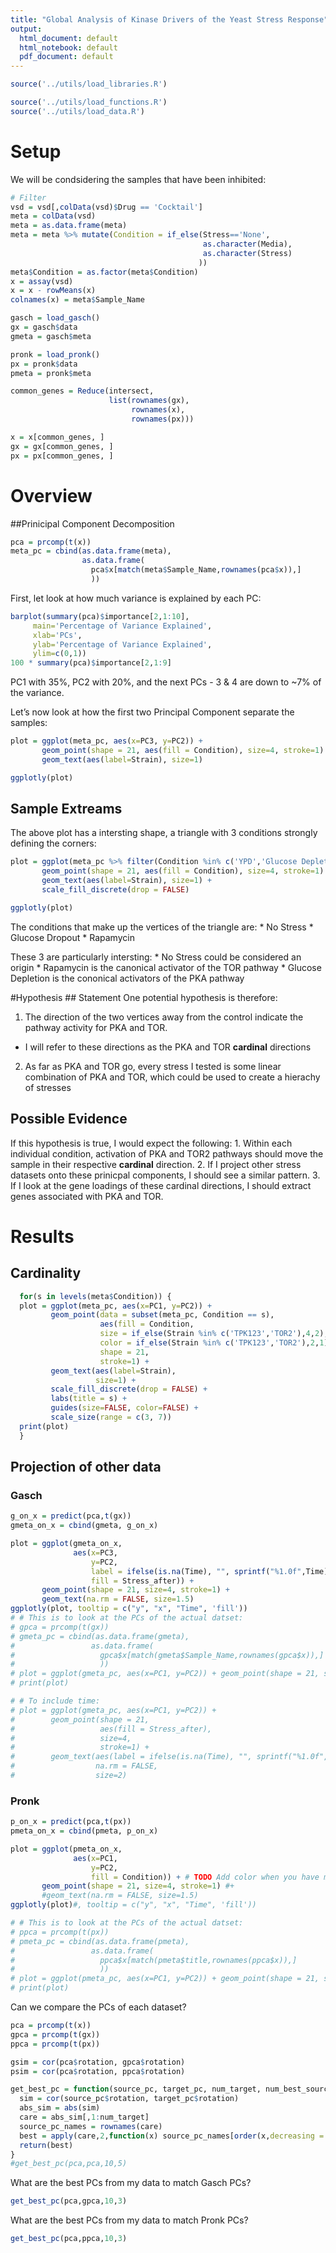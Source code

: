 ```yaml
---
title: "Global Analysis of Kinase Drivers of the Yeast Stress Response"
output:
  html_document: default
  html_notebook: default
  pdf_document: default
---
```


```r
source('../utils/load_libraries.R')
```

```r
source('../utils/load_functions.R')
source('../utils/load_data.R')
```
# Setup
We will be condsidering the samples that have been inhibited:
```r
# Filter
vsd = vsd[,colData(vsd)$Drug == 'Cocktail']
meta = colData(vsd)
meta = as.data.frame(meta)
meta = meta %>% mutate(Condition = if_else(Stress=='None',
                                           as.character(Media),
                                           as.character(Stress)
                                          ))
meta$Condition = as.factor(meta$Condition)
x = assay(vsd)
x = x - rowMeans(x)
colnames(x) = meta$Sample_Name

gasch = load_gasch()
gx = gasch$data
gmeta = gasch$meta

pronk = load_pronk()
px = pronk$data
pmeta = pronk$meta

common_genes = Reduce(intersect, 
                      list(rownames(gx), 
                           rownames(x), 
                           rownames(px)))

x = x[common_genes, ]
gx = gx[common_genes, ]
px = px[common_genes, ]
```
# Overview
##Prinicipal Component Decomposition
```r
pca = prcomp(t(x))
meta_pc = cbind(as.data.frame(meta),
                as.data.frame(
                  pca$x[match(meta$Sample_Name,rownames(pca$x)),]
                  ))
```
First, let look at how much variance is explained by each PC:
```r
barplot(summary(pca)$importance[2,1:10],
     main='Percentage of Variance Explained',
     xlab='PCs',
     ylab='Percentage of Variance Explained',
     ylim=c(0,1))
100 * summary(pca)$importance[2,1:9]
```
PC1 with 35%, PC2 with 20%, and the next PCs - 3 & 4 are down to ~7% of the variance.

Let's now look at how the first two Principal Component separate the samples:
```r
plot = ggplot(meta_pc, aes(x=PC3, y=PC2)) +
       geom_point(shape = 21, aes(fill = Condition), size=4, stroke=1) +
       geom_text(aes(label=Strain), size=1)

ggplotly(plot)
```
## Sample Extreams
The above plot has a intersting shape, a triangle with 3 conditions strongly defining the corners:
```r
plot = ggplot(meta_pc %>% filter(Condition %in% c('YPD','Glucose Depletion', 'Rapamycin')), aes(x=PC3, y=PC2)) +
       geom_point(shape = 21, aes(fill = Condition), size=4, stroke=1) +
       geom_text(aes(label=Strain), size=1) +
       scale_fill_discrete(drop = FALSE)

ggplotly(plot)
```
The conditions that make up the vertices of the triangle are:
* No Stress
* Glucose Dropout
* Rapamycin

These 3 are particularly intersting:
* No Stress could be considered an origin
* Rapamycin is the canonical activator of the TOR pathway
* Glucose Depletion is the cononical activators of the PKA pathway

#Hypothesis
## Statement
One potential hypothesis is therefore:

1. The direction of the two vertices away from the control indicate the pathway activity for PKA and TOR.
  + I will refer to these directions as the PKA and TOR __cardinal__ directions
2. As far as PKA and TOR go, every stress I tested is some linear combination of PKA and TOR, which could be used to create a hierachy of stresses

## Possible Evidence
If this hypothesis is true, I would expect the following:
1. Within each individual condition, activation of PKA and TOR2 pathways should move the sample in their respective __cardinal__ direction. 
2. If I project other stress datasets onto these prinicpal components, I should see a similar pattern.
3. If I look at the gene loadings of these cardinal directions, I should extract genes associated with PKA and TOR.

# Results
## Cardinality
```r
  for(s in levels(meta$Condition)) {
  plot = ggplot(meta_pc, aes(x=PC1, y=PC2)) +
         geom_point(data = subset(meta_pc, Condition == s),
                    aes(fill = Condition,
                    size = if_else(Strain %in% c('TPK123','TOR2'),4,2),
                    color = if_else(Strain %in% c('TPK123','TOR2'),2,1)),
                    shape = 21,
                    stroke=1) +
         geom_text(aes(label=Strain),
                   size=1) +
         scale_fill_discrete(drop = FALSE) +
         labs(title = s) +
         guides(size=FALSE, color=FALSE) +
         scale_size(range = c(3, 7))
  print(plot)
  }

```
<!-- If you want to use facet_wrap 
```r

  plot = ggplot(meta_pc, aes(x=PC1, y=PC2)) +
         geom_point(aes(fill = Condition,
                    size = if_else(Strain %in% c('TPK123','TOR2'),4,2),
                    color = if_else(Strain %in% c('TPK123','TOR2'),2,1)),
                    shape = 21,
                    stroke=1) +
         geom_text(aes(label=Strain),
                   size=1) +
         scale_fill_discrete(drop = FALSE) +
         guides(size=FALSE, color=FALSE) +
         scale_size(range = c(3, 7)) +
         facet_wrap(~Condition, scales = 'fixed', ncol = 2)
  print(plot)


```
-->

## Projection of other data
### Gasch
```r
g_on_x = predict(pca,t(gx))
gmeta_on_x = cbind(gmeta, g_on_x)

plot = ggplot(gmeta_on_x, 
              aes(x=PC3,
                  y=PC2,
                  label = ifelse(is.na(Time), "", sprintf("%1.0f",Time)),
                  fill = Stress_after)) + 
       geom_point(shape = 21, size=4, stroke=1) +
       geom_text(na.rm = FALSE, size=1.5)
ggplotly(plot, tooltip = c("y", "x", "Time", 'fill'))
# # This is to look at the PCs of the actual datset:
# gpca = prcomp(t(gx))
# gmeta_pc = cbind(as.data.frame(gmeta),
#                 as.data.frame(
#                   gpca$x[match(gmeta$Sample_Name,rownames(gpca$x)),]
#                   ))
# plot = ggplot(gmeta_pc, aes(x=PC1, y=PC2)) + geom_point(shape = 21, size=4, stroke=1)
# print(plot)

# # To include time:
# plot = ggplot(gmeta_pc, aes(x=PC1, y=PC2)) +
#        geom_point(shape = 21, 
#                   aes(fill = Stress_after), 
#                   size=4, 
#                   stroke=1) + 
#        geom_text(aes(label = ifelse(is.na(Time), "", sprintf("%1.0f",Time))), 
#                  na.rm = FALSE, 
#                  size=2)
```
### Pronk

```r
p_on_x = predict(pca,t(px))
pmeta_on_x = cbind(pmeta, p_on_x)

plot = ggplot(pmeta_on_x, 
              aes(x=PC1,
                  y=PC2,
                  fill = Condition)) + # TODO Add color when you have meta 
       geom_point(shape = 21, size=4, stroke=1) #+
       #geom_text(na.rm = FALSE, size=1.5)
ggplotly(plot)#, tooltip = c("y", "x", "Time", 'fill'))

# # This is to look at the PCs of the actual datset:
# ppca = prcomp(t(px))
# pmeta_pc = cbind(as.data.frame(pmeta),
#                 as.data.frame(
#                   ppca$x[match(pmeta$title,rownames(ppca$x)),]
#                   ))
# plot = ggplot(pmeta_pc, aes(x=PC1, y=PC2)) + geom_point(shape = 21, size=4, stroke=1)
# print(plot)
```






Can we compare the PCs of each dataset?

```r
pca = prcomp(t(x))
gpca = prcomp(t(gx))
ppca = prcomp(t(px))

gsim = cor(pca$rotation, gpca$rotation)
psim = cor(pca$rotation, ppca$rotation)

get_best_pc = function(source_pc, target_pc, num_target, num_best_source){
  sim = cor(source_pc$rotation, target_pc$rotation)
  abs_sim = abs(sim)
  care = abs_sim[,1:num_target]
  source_pc_names = rownames(care)
  best = apply(care,2,function(x) source_pc_names[order(x,decreasing = T)[1:num_best_source]])
  return(best)
}
#get_best_pc(pca,pca,10,5)
```
What are the best PCs from my data to match Gasch PCs?
```r
get_best_pc(pca,gpca,10,3)
```
What are the best PCs from my data to match Pronk PCs?
```r
get_best_pc(pca,ppca,10,3)
```


